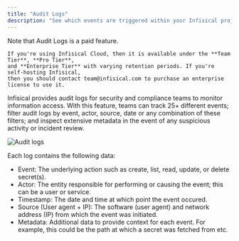 ```yaml
---
title: "Audit Logs"
description: "See which events are triggered within your Infisical project."
---
```


<Info>
    Note that Audit Logs is a paid feature.

    If you're using Infisical Cloud, then it is available under the **Team Tier**, **Pro Tier**,
    and **Enterprise Tier** with varying retention periods. If you're self-hosting Infisical,
    then you should contact team@infisical.com to purchase an enterprise license to use it.
</Info>

Infisical provides audit logs for security and compliance teams to monitor information access. 
With this feature, teams can track 25+ different events; 
filter audit logs by event, actor, source, date or any combination of these filters;
and inspect extensive metadata in the event of any suspicious activity or incident review.

![Audit logs](../../images/audit-logs.png)

Each log contains the following data:

- Event: The underlying action such as create, list, read, update, or delete secret(s).
- Actor: The entity responsible for performing or causing the event; this can be a user or service.
- Timestamp: The date and time at which point the event occured.
- Source (User agent + IP): The software (user agent) and network address (IP) from which the event was initiated.
- Metadata: Additional data to provide context for each event. For example, this could be the path at which a secret was fetched from etc.